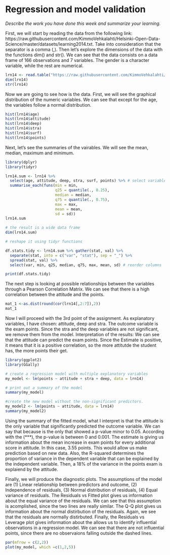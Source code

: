 # Regression and model validation

*Describe the work you have done this week and summarize your learning.*

First, we will start by reading the data from the following link:  https://raw.githubusercontent.com/KimmoVehkalahti/Helsinki-Open-Data-Science/master/datasets/learning2014.txt. Take into consideration that the separator is a comma (,). 
Then let's explore the dimensions of the data with the functions dim() and str(). We can see that the data consists on a data frame of 166 observations and 7 variables. The gender is a character variable, while the rest are numerical. 

```r
lrn14 <- read.table("https://raw.githubusercontent.com/KimmoVehkalahti/Helsinki-Open-Data-Science/master/datasets/learning2014.txt", sep=",", header=TRUE)
dim(lrn14)
str(lrn14)
```
Now we are going to see how is the data. First, we will see the graphical distribution of the numeric variables. We can see that except for the age, the variables follow a normal distribution. 

```r
hist(lrn14$age)
hist(lrn14$attitude)
hist(lrn14$deep)
hist(lrn14$stra)
hist(lrn14$surf)
hist(lrn14$points)

```
Next, let's see the summaries of the vairables. We will see the mean, median, maximum and minimum. 

```r
library(dplyr)
library(tidyr)

lrn14.sum <- lrn14 %>%
  select(age, attitude, deep, stra, surf, points) %>% # select variables to summarise
  summarise_each(funs(min = min, 
                      q25 = quantile(., 0.25), 
                      median = median, 
                      q75 = quantile(., 0.75), 
                      max = max,
                      mean = mean, 
                      sd = sd))
lrn14.sum

# the result is a wide data frame
dim(lrn14.sum)

# reshape it using tidyr functions

df.stats.tidy <- lrn14.sum %>% gather(stat, val) %>%
  separate(stat, into = c("var", "stat"), sep = "_") %>%
  spread(stat, val) %>%
  select(var, min, q25, median, q75, max, mean, sd) # reorder columns

print(df.stats.tidy)

```
The next step is looking at possible relationships between the variables through a Pearson Correlation Matrix. We can see that there is a high correlation between the attitude and the points. 

```r
mat_1 <-as.dist(round(cor(lrn14[,2:7]),2))
mat_1


```
Now I will proceed with the 3rd point of the assignment.
As explanatory variables, I have chosen: attitude, deep and stra. The outcome variable is the exam points. Since the stra and the deep variables are not significant, we remove them from the model. 
Interpretation of the results: We can see that the attitude can predict the exam points. Since the Estimate is positive, it means that it is a positive correlation, so the more attitutde the student has, the more points their get. 

```r
library(ggplot2)
library(GGally)

# create a regression model with multiple explanatory variables
my_model <- lm(points ~ attitude + stra + deep, data = lrn14)

# print out a summary of the model
summary(my_model)

#create the new model without the non-significant predictors. 
my_model2 <- lm(points ~ attitude, data = lrn14)
summary(my_model2)

```
Using the summary of the fitted model, what I interpret is that the attitude is the only variable that significantly predicted the outcome variable. We can say that because is the only that showed a p-value minor to 0.05. According with the (***), the p-value is between 0 and 0.001. 
The estimate is giving us information about the mean increase in exam points for every additional score in attitude. In this case, 3.55 points. This would allow us make prediction based on new data. 
Also, the R-squared determines the proportion of variance in the dependent variable that can be explained by the independent variable. Then, a 18% of the variance in the points exam is explaiend by the attitude. 

Finally, we will produce the diagnostic plots. 
The assumptions of the model are (1) Linear relationship between predictors and outcome, (2) Independence of residuals, (3) Normal distribution of residuals, (4) Equal variance of residuals.
The Residuals vs Fitted plot gives us information about the equal variance of the residuals. We can see that this assumption is acomplished, since the two lines are really similar. 
The Q-Q plot gives us information about the normal distirbution of the residuals. Again, we see that the residuals are normally distirbuted. 
Finally, the Residuals vs Leverage plot gives information about the allows us to identify influential observations in a regression model. We can see that there are not influential points, since there are no observaions falling outside the dashed lines.  

```r
par(mfrow = c(2,2))
plot(my_model, which =c(1,2,5))
```

